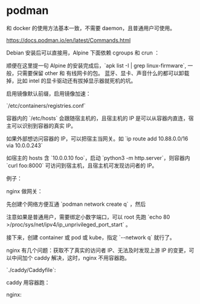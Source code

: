= podman =

和 docker 的使用方法基本一致，不需要 daemon，且普通用户可使用。

https://docs.podman.io/en/latest/Commands.html

Debian 安装后可以直接用，Alpine 下面依赖 cgroups 和 crun ：

{{{sh
apk add crun
service cgroups start
# 或者开机启动: rc-update add cgroups
}}}

顺便在这里提一句 Alpine 的安装完成后，`apk list -I | grep linux-firmware`, 一般，只需要保留 other 和 有线网卡的包。
蓝牙、显卡、声音什么的都可以卸载掉，比如 intel 的显卡驱动还有拔掉显示器就死机的坑。

启用镜像默认前缀，启用镜像加速：

`/etc/containers/registries.conf`

{{{toml
unqualified-search-registries = ["docker.io"]
[[registry]]
prefix = "docker.io"
location = "lwdakpha.mirror.aliyuncs.com"
# https://cr.console.aliyun.com/cn-shanghai/instances/mirrors
}}}

容器内的 `/etc/hosts` 会跟随宿主机的，且宿主机的 IP 是可以从容器内直连，宿主可以识别到容器的真实 IP。

如果外部想访问容器的 IP，可以把宿主当网关。如 `ip route add 10.88.0.0/16 via 10.0.0.243`

如宿主的 hosts 含 `10.0.0.10 foo`，启动 `python3 -m http.server`，则容器内 `curl foo:8000` 可访问到宿主机，且宿主机可发现访问者的 IP。

例子：
{{{sh
podman run --name ss -e PASSWORD=x*** -e METHOD=aes-256-gcm -p 127.1.1.1:58388:8388 -d shadowsocks/shadowsocks-libev
#
# ...
podman container start ss
}}}

nginx 做网关：

先创建个网络方便互通 `podman network create q` ，然后

{{{sh
podman run \
-v /etc/localtime:/etc/localtime:ro \
-v ./conf.d:/etc/nginx/conf.d \
-v ./.lego/certificates:/certificates \
-v ./log:/var/log/nginx \
-v ./html:/html \
-p 80:80 \
-p 443:443 \
--network q \
--name nginx \
nginx:alpine

# podman start nginx
}}}

注意如果是普通用户，需要绑定小数字端口，可以 root 先跑 `echo 80 >/proc/sys/net/ipv4/ip_unprivileged_port_start` 。

接下来，创建 container 或 pod 或 kube，指定 `--network q` 就行了。

nginx 有几个问题：获取不了真实的访问者 IP、无法及时发现上游 IP 的变更，可以中间加个 caddy 解决，这时，nginx 不用容器跑。

`./caddy/Caddyfile`:
{{{txt
http://adminer.*.* {
        reverse_proxy adminer:8080
}

http://whoami.*.* {
        reverse_proxy {
                to whoami-pod-0
                to whoami-pod-1
        }
}

:80 {
        reverse_proxy {
                to {labels.2}:80
        }
}
}}}

caddy 用容器跑：

{{{sh
podman run -d --network q \
-v ./caddy:/etc/caddy \
--name caddy \
-p 127.255.255.254:58888:80 \
caddy
}}}

nginx:
{{{txt
server {
        listen 80 default_server;
        return 301 https://$host$request_uri;
}

server {
        listen 443 ssl http2 default_server;

        if ( $host !~ ^(.+)\.tyio\.net$ ) {
                return 403;
        }

        root /html/$1;

        autoindex on;
        autoindex_exact_size off;
        autoindex_localtime on;
}

server {
    server_name tyio.net;
        root /html/www;
}

upstream caddy {
    server 127.255.255.254:58888;
    keepalive 64;
}

server {
    server_name
        adminer.tyio.net
        whoami.tyio.net
        ...
        ;
        listen 443 ssl http2;

    location / {
                proxy_pass http://caddy;
    }
}
}}}
